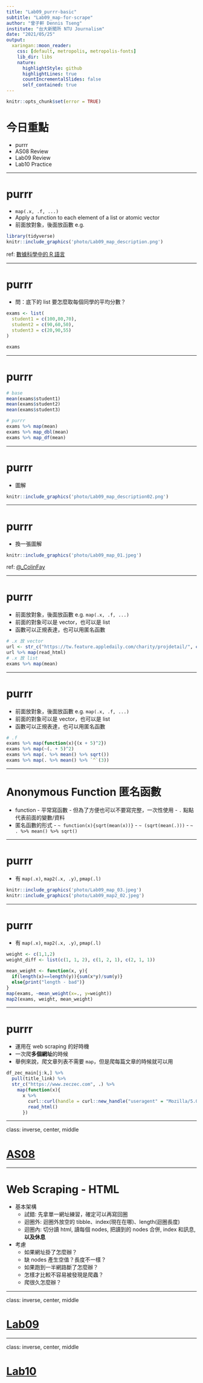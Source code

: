 ```yaml
---
title: "Lab09_purrr-basic"
subtitle: "Lab09_map-for-scrape"
author: "曾子軒 Dennis Tseng"
institute: "台大新聞所 NTU Journalism"
date: "2021/05/25"
output:
  xaringan::moon_reader:
    css: [default, metropolis, metropolis-fonts]
    lib_dir: libs
    nature:
      highlightStyle: github
      highlightLines: true
      countIncrementalSlides: false
      self_contained: true
---
```

```r
knitr::opts_chunk$set(error = TRUE)
```

<style type="text/css">

.remark-slide-content {
    padding: 1em 1em 1em 1em;
    font-size: 28px;
}

.my-one-page-font {
  padding: 1em 1em 1em 1em;
  font-size: 20px;
  /*xaringan::inf_mr()*/
}

</style>


# 今日重點

- purrr
- AS08 Review
- Lab09 Review
- Lab10 Practice

---

# purrr

- `map(.x, .f, ...)`
- Apply a function to each element of a list or atomic vector
- 前面放對象，後面放函數 e.g. 

```r
library(tidyverse)
knitr::include_graphics('photo/Lab09_map_description.png')
```

ref: [數據科學中的 R 語言](https://bookdown.org/wangminjie/R4DS/purrr.html#purrr-1)

---

# purrr

- 問：底下的 list 要怎麼取每個同學的平均分數？

```r
exams <- list(
  student1 = c(100,80,70),
  student2 = c(90,60,50),
  student3 = c(20,90,55)
)

exams
```

---

# purrr

```r
# base
mean(exams$student1)
mean(exams$student2)
mean(exams$student3)

# purrr
exams %>% map(mean)
exams %>% map_dbl(mean)
exams %>% map_df(mean)
```

---

# purrr

- 圖解

```r
knitr::include_graphics('photo/Lab09_map_description02.png')
```

---

# purrr

- 換一張圖解

```r
knitr::include_graphics('photo/Lab09_map_01.jpeg')
```

ref: [@_ColinFay](https://twitter.com/_ColinFay/status/1045257504446443520)

---

# purrr

- 前面放對象，後面放函數 e.g. `map(.x, .f, ...)`
- 前面的對象可以是 vector，也可以是 list
- 函數可以正規表達，也可以用匿名函數

```r
# .x 放 vector
url <- str_c("https://tw.feature.appledaily.com/charity/projdetail/", c("A5135", "A5134", "A5133"))
url %>% map(read_html)
# .x 放 list
exams %>% map(mean)
```
---

# purrr

- 前面放對象，後面放函數 e.g. `map(.x, .f, ...)`
- 前面的對象可以是 vector，也可以是 list
- 函數可以正規表達，也可以用匿名函數

```r
# .f
exams %>% map(function(x){(x + 5)^2})
exams %>% map(~(. + 5)^2)
exams %>% map(. %>% mean() %>% sqrt())
exams %>% map(. %>% mean() %>% `^`(3))
```

---

# Anonymous Function 匿名函數

- function
      - 平常寫函數
      - 但為了方便也可以不要寫完整，一次性使用
      - `.` 點點代表前面的變數/資料
- 匿名函數的形式
      - `~ function(x){sqrt(mean(x))}`
      - `~ (sqrt(mean(.)))`
      - `~ . %>% mean() %>% sqrt()`

---

# purrr

- 有 `map(.x)`, `map2(.x, .y)`, `pmap(.l)`

```r
knitr::include_graphics('photo/Lab09_map_03.jpeg')
knitr::include_graphics('photo/Lab09_map2_02.jpeg')
```

---

# purrr

- 有 `map(.x)`, `map2(.x, .y)`, `pmap(.l)`

```r
weight <- c(1,1,2)
weight_diff <- list(c(1, 1, 2), c(1, 2, 1), c(2, 1, 1))

mean_weight <- function(x, y){
  if(length(x)==length(y)){sum(x*y)/sum(y)}
  else{print("length - bad")}
}
map(exams, ~mean_weight(x=., y=weight))
map2(exams, weight, mean_weight)
```

---

# purrr

- 運用在 web scraping 的好時機
- 一次爬**多個網址**的時候
- 舉例來說，爬文章列表不需要 `map`，但是爬每篇文章的時候就可以用

```r
df_zec_main[j:k,] %>% 
  pull(title_link) %>% 
  str_c("https://www.zeczec.com", .) %>%
    map(function(x){
      x %>% 
        curl::curl(handle = curl::new_handle("useragent" = "Mozilla/5.0")) %>% 
        read_html()
      })
```


---

class: inverse, center, middle

# [AS08](https://p4css.github.io/R4CSS_TA/AS08_Web-Scraping-HTML_ref.html)


---

# Web Scraping - HTML

- 基本架構
     - 試錯: 先拿單一網址練習，確定可以再寫回圈
     - 迴圈外: 迴圈外放空的 tibble、index(現在在哪)、length(迴圈長度)
     - 迴圈內: 切分讀 html, 讀每個 nodes, 把讀到的 nodes 合併, index 和訊息, **以及休息**
- 考慮
     - 如果網址掛了怎麼辦？
     - 缺 nodes 產生空值？長度不一樣？
     - 如果跑到一半網路斷了怎麼辦？
     - 怎樣才比較不容易被發現是爬蟲？
     - 爬很久怎麼辦？

---

class: inverse, center, middle

# [Lab09](https://p4css.github.io/R4CSS_TA/Lab09_Homework_Web-Scraping-HTML_ref.html)

---

class: inverse, center, middle

# [Lab10](https://p4css.github.io/R4CSS_TA/Lab10_Homework_more-dplyr.html)



